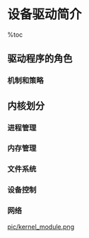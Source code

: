 = 设备驱动简介 =

%toc

== 驱动程序的角色 ==
=== 机制和策略 ===
{{{class="brush:text"
    机制和策略的区分是其中一个在Unix设计背后的最好观念。大部分的编程问题其实可以划分为2部分:
    "提供什么能力"(机制)和"如何使用这些能力"(策略)。如果这两方面由程序的不同部分来表达，
或者甚至由不同的程序共同表达，软件包是非常容易开发和适应特殊的需求。

    例如，图形显示的Unix管理划分为X服务器，它理解硬件以及提供了统一的接口给用户程序，还有窗口
和会话管理器，它实现了一个特别的策略，而对硬件一无所知。人们可以在不同的硬件上使用相同的窗口管
理器，而且不同的用户可以在同一台工作站上运行不同的配置。甚至完全不同的桌面环境，例如KDE和GNOME，
可以在同一系统中共存。另一个例子是TCP/IP网络的分层结构: 操作系统提供 socket 抽象层，它对要传送
的数据而言不实现策略，而不同的服务器负责各种服务( 以及它们的相关策略)。而且，一个服务器，例如
ftpd提供文件传输机制，同时用户可以使用任何他们喜欢的客户端;无论命令行还是图形客户端都存在，并且
任何人都能编写一个新的用户接口来传输文件。

    在驱动相关的地方，机制和策略之间的同样的区分都适用。软驱驱动是不含策略的——它的角色仅仅是将
磁盘表现为一个数据块的连续阵列。系统的更高级部分提供了策略，例如谁可以存取软驱驱动，这个软驱是
直接存取还是要通过一个文件系统，以及用户是否可以加载文件系统到这个软驱。因为不同的环境常常需要
不同的使用硬件的方式，尽可能对策略透明是非常重要的。

    在编写驱动时，程序员应当特别注意这个基础的概念:编写内核代码来存取硬件，但是不能强加特别的策
略给用户，因为不同的用户有不同的需求。驱动应当做到使硬件可用，将所有关于如何使用硬件的事情留给应
用程序。一个驱动，这样，就是灵活的，如果它提供了对硬件能力的存取，没有增加约束。 
}}}

== 内核划分 ==
=== 进程管理 ===
{{{class="brush:text"
    内核负责创建和销毁进程，并处理它们与外部世界的联系(输入和输出)。不同进程间通讯(通过信号，
管道，或者进程间通讯原语)对整个系统功能来说是基本的，也由内核处理。另外，调度器，控制进程如何共享
CPU，是进程管理的一部分。更通常地，内核的进程管理活动实现了多个进程在一个单个或者几个CPU之上的抽象。
}}}

=== 内存管理 ===
{{{class="brush:text"
    计算机的内存是主要的资源，处理它所用的策略对系统性能是至关重要的。内核为所有进程的每一个都在
有限的可用资源上建立了一个虚拟地址空间。内核的不同部分与内存管理子系统通过一套函数调用交互，从简单
的malloc/free 对到更多更复杂的功能。
}}}

=== 文件系统 ===
{{{class="brush:text"
    Unix 在很大程度上基于文件系统的概念;几乎Unix中的任何东西都可看作一个文件。内核在非结构化的硬件
之上建立了一个结构化的文件系统，结果是文件的抽象非常多地在整个系统中应用。另外，Linux支持多个文件
系统类型，就是说，物理介质上不同的数据组织方式。例如，磁盘可被格式化成标准Linux的ext3文件系统，普遍
使用的FAT文件系统，或者其他几个文件系统。
}}}

=== 设备控制 ===
{{{class="brush:text"
    几乎每个系统操作最终都映射到一个物理设备上。除了处理器，内存和非常少的别的实体之外，全部中的任
何设备控制操作都由特定于要寻址的设备相关的代码来进行。这些代码称为设备驱动。内核中必须嵌入系统中出现
的每个外设的驱动，从硬盘驱动到键盘和磁带驱动器。内核功能的这个方面是本书中的我们主要感兴趣的地方。
}}}

=== 网络 ===
{{{class="brush:text"
    网络必须由操作系统来管理，因为大部分网络操作不是特定于某一个进程: 进入系统的报文是异步事件。报文
在某一个进程接手之前必须被收集，识别，分发。系统负责在程序和网络接口之间递送数据报文，它必须根据程序
的网络活动来控制程序的执行。另外，所有的路由和地址解析问题都在内核中实现。
}}}

[[pic/kernel_module.png]]


